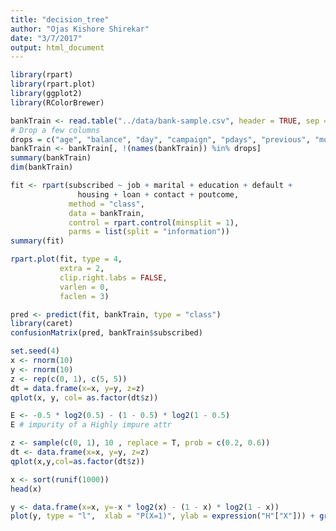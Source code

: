 ```yaml
---
title: "decision_tree"
author: "Ojas Kishore Shirekar"
date: "3/7/2017"
output: html_document
---
```


```r
library(rpart)
library(rpart.plot)
library(ggplot2)
library(RColorBrewer)
```

```r
bankTrain <- read.table("../data/bank-sample.csv", header = TRUE, sep = ",")
# Drop a few columns
drops = c("age", "balance", "day", "campaign", "pdays", "previous", "month")
bankTrain <- bankTrain[, !(names(bankTrain)) %in% drops]
summary(bankTrain)
dim(bankTrain)
```

```r
fit <- rpart(subscribed ~ job + marital + education + default +
               housing + loan + contact + poutcome,
             method = "class",
             data = bankTrain,
             control = rpart.control(minsplit = 1),
             parms = list(split = "information"))
summary(fit)
```

```r
rpart.plot(fit, type = 4,
           extra = 2,
           clip.right.labs = FALSE,
           varlen = 0,
           faclen = 3)
```
```r
pred <- predict(fit, bankTrain, type = "class")
library(caret)
confusionMatrix(pred, bankTrain$subscribed)
```

```r
set.seed(4)
x <- rnorm(10)
y <- rnorm(10)
z <- rep(c(0, 1), c(5, 5))
dt = data.frame(x=x, y=y, z=z)
qplot(x, y, col= as.factor(dt$z))

E <- -0.5 * log2(0.5) - (1 - 0.5) * log2(1 - 0.5)
E # impurity of a Highly impure attr

z <- sample(c(0, 1), 10 , replace = T, prob = c(0.2, 0.6))
dt <- data.frame(x=x, y=y, z=z)
qplot(x,y,col=as.factor(dt$z))
```

```r
x <- sort(runif(1000))
head(x)

y <- data.frame(x=x, y=-x * log2(x) - (1 - x) * log2(1 - x))
plot(y, type = "l",  xlab = "P(X=1)", ylab = expression("H"["X"])) + grid()
```